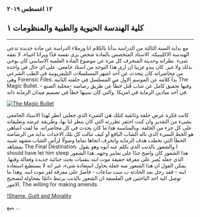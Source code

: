 ###  ١٢ اغسطس ٢٠١٩ 
## كلية الهندسة الحيوية والطبية والمنظومات ١
------------------------------------------
مع بداية السنة الثالثة من الدراسة بدأنا بالكلام انا وزملاء الدراسة عن مادة جديدة تدعى الهندسة الاكلينيكة. الاستاذ المتخصص بالمادة شخص يرى نفسه فذًا ويرانا اغبياء، لا نفقه شىء.
 نظراته وحديثه المنحرف كل مرة عن موضوع المادة العلمية الاساسي كان يوحي بذلك ولا غير. كان يبدو غريبا ان ارى هذا التوجه من استاذ جامعي. على اي حال في واحدة من محاضراته كان يتحدث عن أحد اشهر المسلسلات التليفزيونية في الطب الشرعي وهي Forensic Files.
بدأ كلامه عن الموسم الاول من المسلسل في حلقته الثانية The Magic Bullet.
 وفيها تحقيق كامل عن شاب قُتل خطأً عن طريق رصاصة -محلية الصنع - في أحد ميادين الرماية في امريكا. والتي كان سببها خطأ في تصميم ميدان الرماية ذاته.


 [![The Magic Bullet](https://img.youtube.com/vi/czfF-Bn6ZkI/0.jpg)](https://www.youtube.com/watch?v=czfF-Bn6ZkI) 

 كانت فكرة عرض حلقة وثائقية كتلك هي الشيء الذي جعلني انظر لهذا الاستاذ الجامعي بشيء من التقدير وان كنت احتقر نظررته التي كان ينظر لنا بها، وطريقة عرضه وتعليقاته على كل جزء من الحلقة. وبالمناسبة هذا ما كان يحدث في كل محاضراته.
 ما لفت انتباهي هو الحظ السىء الذي ناله الشاب اليافع أو كيف تتالت كل تلك الاحداث بداية من الرصاصة الخطأ التي تخطت هدف الرماية وانحرف اتجاها تماما وصولًا لرأس الشاب مشهد شبيه بمشاهد The Final Destination، والشعور بالذنب الذي تكلم عنه ابوه وهو يقول 
 I should have let him sleep
 هذا الشعور كان واضح جدًا على تعابير وجهه. هذا الشعور الذي جعله يُصر على معرفة حقيقة موت ابنه بتقنيات بحث جنائية جديدة وفعالة وقتها.
 يمكن القول ان هذا الشعور منه جعله يحاول استعادة شىء، غير انه لا يستطيع استعادة ابنه - فقد رحل بعد الحادثة ب ست ساعات - فأصرّ على معرفة لغز موت ابنه.
وهذا ما توصل اليه احد الباحثين في الفلسفة ان الشعور بالذنب يرتبط دائمًا بمحاولة لتصحيح الامور.
The willing for making amends

[!Shame,  Guilt  and  Morality](https://studentski.net/get/ulj_fif_fk2_cis_sno_krivda_01.pdf)

يتبع ...
